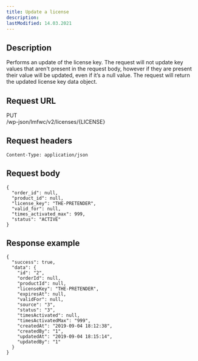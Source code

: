 ```yaml
---
title: Update a license
description:
lastModified: 14.03.2021
---
```


## Description

Performs an update of the license key. The request will not update key values
that aren't present in the request body, however if they are present their
value will be updated, even if it’s a null value. The request will return the
updated license key data object.

## Request URL

<div className={"doc-request-example"} style={{ marginBottom: '1em' }}>
  <div className={"method put"}>PUT</div>
  <div className={"url"}>/wp-json/lmfwc/v2/licenses/<span className={"variable"}>&#123;LICENSE&#125;</span></div>
</div>

## Request headers

```
Content-Type: application/json
```

## Request body

```
{
  "order_id": null,
  "product_id": null,
  "license_key": "THE-PRETENDER",
  "valid_for": null,
  "times_activated_max": 999,
  "status": "ACTIVE"
}
```

## Response example

```
{
  "success": true,
  "data": {
    "id": "2",
    "orderId": null,
    "productId": null,
    "licenseKey": "THE-PRETENDER",
    "expiresAt": null,
    "validFor": null,
    "source": "3",
    "status": "3",
    "timesActivated": null,
    "timesActivatedMax": "999",
    "createdAt": "2019-09-04 18:12:38",
    "createdBy": "1",
    "updatedAt": "2019-09-04 18:15:14",
    "updatedBy": "1"
  }
}
```
